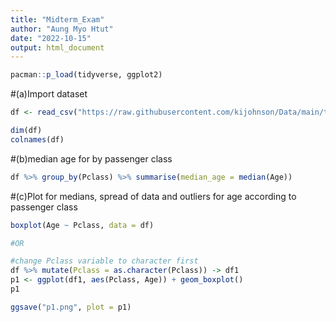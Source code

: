 ```yaml
---
title: "Midterm_Exam"
author: "Aung Myo Htut"
date: "2022-10-15"
output: html_document
---
```


```r
pacman::p_load(tidyverse, ggplot2)
```

#(a)Import dataset
```r
df <- read_csv("https://raw.githubusercontent.com/kijohnson/Data/main/titanic.csv")
```

```r
dim(df)
colnames(df)
```

#(b)median age for by passenger class
```r
df %>% group_by(Pclass) %>% summarise(median_age = median(Age))
```

#(c)Plot for medians, spread of data and outliers for age according to passenger class
```r
boxplot(Age ~ Pclass, data = df)

#OR

#change Pclass variable to character first
df %>% mutate(Pclass = as.character(Pclass)) -> df1
p1 <- ggplot(df1, aes(Pclass, Age)) + geom_boxplot()
p1

ggsave("p1.png", plot = p1)
```


